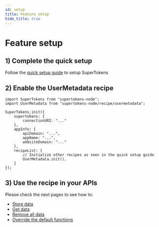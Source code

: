 ```yaml
---
id: setup
title: Feature setup
hide_title: true
---
```


<!-- COPY DOCS -->
<!-- ./emailpassword/common-customizations/usermetadata/setup.mdx -->

# Feature setup

## 1) Complete the quick setup

Follow the [quick setup guide](../../quick-setup/backend) to setup SuperTokens

## 2) Enable the UserMetadata recipe

<BackendSDKTabs>
<TabItem value="nodejs">

```tsx
import SuperTokens from "supertokens-node";
import UserMetadata from "supertokens-node/recipe/usermetadata";

SuperTokens.init({
    supertokens: {
        connectionURI: "..."
    },
    appInfo: {
        apiDomain: "...",
        appName: "...",
        websiteDomain: "..."
    },
    recipeList: [
        // Initialize other recipes as seen in the quick setup guide
        UserMetadata.init(),
    ]
});
```
</TabItem>
</BackendSDKTabs>

## 3) Use the recipe in your APIs

Please check the next pages to see how to:
- [Store data](./store-data)
- [Get data](./get-data)
- [Remove all data](./clear-data)
- [Override the default functions](./overrides)
